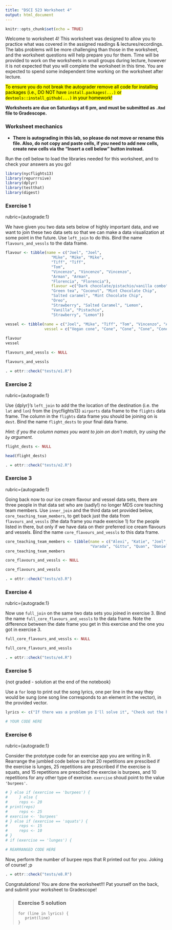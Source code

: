 ```yaml
---
title: "DSCI 523 Worksheet 4"
output: html_document
---
```


```r
knitr::opts_chunk$set(echo = TRUE)
```

Welcome to worksheet 4! This worksheet was designed to allow you to practice what was covered in the assigned readings & lectures/recordings. The labs problems will be more challenging than those in the worksheet, and the worksheet questions will help prepare you for them. Time will be provided to work on the worksheets in small groups during lecture, however it is not expected that you will complete the worksheet in this time. You are expected to spend some independent time working on the worksheet after lecture.

<mark>To ensure you do not break the autograder remove all code for installing packages (i.e., DO NOT have `install.packages(...)` or `devtools::install_github(...)` in your homework!</mark>

**Worksheets are due on Saturdays at 6 pm, and must be submitted as `.Rmd` file to Gradescope.**

### Worksheet mechanics

-   **There is autograding in this lab, so please do not move or rename this file. Also, do not copy and paste cells, if you need to add new cells, create new cells via the "Insert a cell below" button instead.**

Run the cell below to load the libraries needed for this worksheet, and to check your answers as you go!

```r
library(nycflights13)
library(repurrrsive)
library(dplyr)
library(testthat)
library(digest)
```

### Exercise 1
rubric={autograde:1}

We have given you two data sets below of highly important data, and we want to join these two data sets so that we can make a data visualization at some point in the future. Use `left_join` to do this. Bind the name `flavours_and_vessls` to the data frame. 

```r
flavour <- tibble(name = c("Joel", "Joel",
                    "Mike", "Mike", "Mike",
                    "Tiff", "Tiff",
                    "Tom", 
                    "Vincenzo", "Vincenzo", "Vincenzo",
                    "Arman", "Arman",
                    "Florencia", "Florencia"),
                    flavour =c("Dark chocolate/pistachio/vanilla combo", "Chocolate",
                    "Green tea", "Coconut", "Mint Chocolate Chip",
                    "Salted caramel", "Mint Chocolate Chip",
                    "Oreo",
                    "Strawberry", "Salted Caramel", "Lemon",
                    "Vanilla", "Pistachio",
                    "Strawberry", "Lemon"))
    
vessel <- tibble(name = c("Joel", "Mike", "Tiff", "Tom", "Vincenzo", "Arman", "Florencia"),
                 vessel = c("Vegan cone", "Cone", "Cone", "Cone", "Cone", "Cone", "Bowl"))

flavour
vessel
```

```r
flavours_and_vessls <- NULL

flavours_and_vessls
```

```r
. = ottr::check("tests/e1.R")
```

### Exercise 2
rubric={autograde:1}

Use {dplyr}'s `left_join` to add the the location of the destination (i.e. the `lat` and `lon`) from the {nycflights13} `airports` data frame to the `flights` data frame. The column in the `flights` data frame you should be joining on is `dest`. Bind the name `flight_dests` to your final data frame.

*Hint: if you the column names you want to join on don't match, try using the `by` argument.*

```r
flight_dests <- NULL

head(flight_dests)
```

```r
. = ottr::check("tests/e2.R")
```

### Exercise 3
rubric={autograde:1}

Going back now to our ice cream flavour and vessel data sets, there are three people in that data set who are (sadly!) no longer MDS core teaching team members. Use `inner_join` and the third data set provided below, `core_teaching_team_members`, to get back just the data from `flavours_and_vessls` (the data frame you made exercise 1) for the people listed in there, but only if we have data on their preferred ice cream flavours and vessels. Bind the name `core_flavours_and_vessls` to this data frame.


```r
core_teaching_team_members <- tibble(name = c("Alexi", "Katie", "Joel", "Tiff", 
                                     "Varada", "Gittu", "Quan", "Daniel"))
core_teaching_team_members
```

```r
core_flavours_and_vessls <- NULL

core_flavours_and_vessls
```

```r
. = ottr::check("tests/e3.R")
```

### Exercise 4
rubric={autograde:1}

Now use `full_join` on the same two data sets you joined in exercise 3. Bind the name `full_core_flavours_and_vessls` to the data frame. Note the difference between the date frame you get in this exercise and the one you got in exercise 3.

```r
full_core_flavours_and_vessls <- NULL

full_core_flavours_and_vessls
```

```r
. = ottr::check("tests/e4.R")
```

### Exercise 5
{not graded - solution at the end of the notebook}

Use a `for` loop to print out the song lyrics, one per line in the way they would be sung (one song line corresponds to an element in the vector), in the provided vector. 

```r
lyrics <- c("If there was a problem yo I'll solve it", "Check out the hook while my DJ revolves it", "Ice ice baby", "vanilla, Ice ice baby", "vanilla, Ice ice baby", "vanilla Ice ice baby", "vanilla")
```

```r
# YOUR CODE HERE
```

### Exercise 6
rubric={autograde:1}

Consider the prototype code for an exercise app you are writing in R. Rearrange the jumbled code below so that 20 repetitions are prescibed if the exercise is lunges, 25 repetitions are prescribed if the exercise is squats, and 15 repetitions are prescibed the exercise is burpees, and 10 repetitions for any other type of exercise. `exercise` shoud point to the value `'burpees'`.

```r
# } else if (exercise == 'burpees') {
#     } else {
#     reps <- 20
# print(reps)
#     reps <- 25
# exercise <- 'burpees'
# } else if (exercise == 'squats') {
#     reps <- 15
#     reps <- 10
# }
# if (exercise == 'lunges') {    

# REARRANGED CODE HERE
```

Now, perform the number of burpee reps that R printed out for you. Joking of course! ;p 

```r
. = ottr::check("tests/e8.R")
```

Congratulations! You are done the worksheet!!! Pat yourself on the back, and submit your worksheet to Gradescope!

> ### Exercise 5 solution
>
>```
>for (line in lyrics) {
>    print(line)
>}
>```
